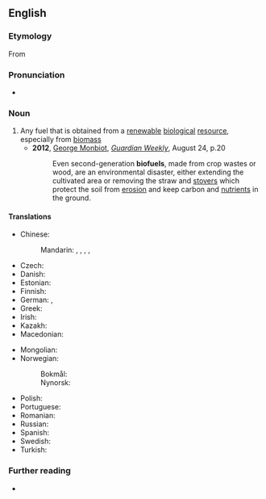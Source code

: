 ==English==

===Etymology===
From {{prefix|en|bio|fuel}}

===Pronunciation===
* {{a|UK}} {{IPA|en|/ˈbaɪ.əʊˌfjʊ(.ə)l/}}

===Noun===
{{en-noun}}

# Any fuel that is obtained from a [[renewable]] [[biological]] [[resource]], especially from [[biomass]]
#* '''2012''', [[w:George Monbiot|George Monbiot]], ''[[w:Guardian Weekly|Guardian Weekly]]'', August 24, p.20
#*: Even second-generation '''biofuels''', made from crop wastes or wood, are an environmental disaster, either extending the cultivated area or removing the straw and [[stover#Noun|stovers]] which protect the soil from [[erosion#Noun|erosion]] and keep carbon and [[nutrient#Noun|nutrients]] in the ground.

====Translations====
{{trans-top|biofuel}}
* Chinese:
*: Mandarin: {{t+|cmn|生物燃料|tr=shēngwù ránliào}}, {{t|cmn|生質燃料}}, {{t|cmn|生质燃料|tr=shēngzhì ránliào}}, {{t|cmn|生態燃料}}, {{t|cmn|生态燃料|tr=shēngtài ránliào}}
* Czech: {{t+|cs|biopalivo|n}}
* Danish: {{t+|da|biobrændsel}}
* Estonian: {{t+|et|biokütus}}
* Finnish: {{t+|fi|biopolttoaine}}
* German: {{t+|de|Biosprit|m}}, {{t+|de|Biokraftstoff|m}}
* Greek: {{t+|el|βιοκαύσιμο|n}}
* Irish: {{t|ga|bithbhreosla|m}}
* Kazakh: {{t|kk|биоотын}}
* Macedonian: {{t|mk|биогориво|n}}
{{trans-mid}}
* Mongolian: {{t|mn|биотүлш|sc=Cyrl}}
* Norwegian:
*: Bokmål: {{t|nb|biodrivstoff|n}}
*: Nynorsk: {{t|nn|biodrivstoff|n}}
* Polish: {{t+|pl|biopaliwo|n}}
* Portuguese: {{t|pt|biocombustível|m}}
* Romanian: {{t+|ro|biocombustibil|m}}
* Russian: {{t+|ru|биото́пливо|n}}
* Spanish: {{t|es|biocombustible|m}}
* Swedish: {{t+|sv|biobränsle}}
* Turkish: {{t+|tr|biyoyakıt}}
{{trans-bottom}}

===Further reading===
* {{pedia}}